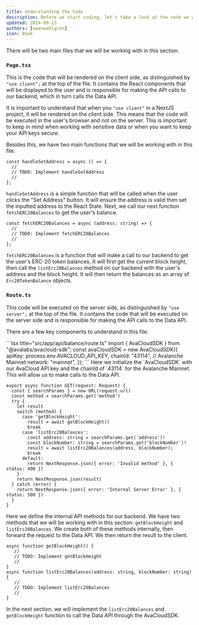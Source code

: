 ```yaml
---
title: Understanding the Code
description: Before we start coding, let's take a look at the code we will be working with.
updated: 2024-09-13
authors: [owenwahlgren]
icon: Book
---
```


There will be two main files that we will be working with in this section.

<Steps>
<Step>

### `Page.tsx`
This is the code that will be rendered on the client side, as distinguished by `"use client";` at the top of the file. It contains the React components that will be displayed to the user and is responsible for making the API calls to our backend, which in turn calls the Data API.

It is important to understand that when you `"use client"` in a NextJS project, it will be rendered on the client side. This means that the code will be executed in the user's browser and not on the server. This is important to keep in mind when working with sensitive data or when you want to keep your API keys secure.

Besides this, we have two main functions that we will be working with in this file:

<Steps>
<Step>

```tsx title="src/app/balance-app/page.tsx"
const handleSetAddress = async () => {
  //
  // TODO: Implement handleSetAddress
  //
};
```
`handleSetAddress` is a simple function that will be called when the user clicks the "Set Address" button. It will ensure the address is valid then set the inputted address to the React State. Next, we call our next function `fetchERC20Balances` to get the user's balance.

</Step>
<Step>

```tsx title="src/app/balance-app/page.tsx"
const fetchERC20Balances = async (address: string) => {
  //
  // TODO: Implement fetchERC20Balances
  //
};
```

`fetchERC20Balances` is a function that will make a call to our backend to get the user's ERC-20 token balances. It will first get the current block height, then call the `listErc20Balances` method on our backend with the user's address and the block height. It will then return the balances as an array of `Erc20TokenBalance` objects.

</Step>
</Steps>

</Step>
<Step>

### `Route.ts`
This code will be executed on the server side, as distinguished by `"use server";` at the top of the file. It contains the code that will be executed on the server side and is responsible for making the API calls to the Data API.

There are a few key components to understand in this file:

<Steps>
<Step>
```tsx title="src/app/api/balance/route.ts"
import { AvaCloudSDK } from "@avalabs/avacloud-sdk";
const avaCloudSDK = new AvaCloudSDK({
  apiKey: process.env.AVACLOUD_API_KEY,
  chainId: "43114", // Avalanche Mainnet
  network: "mainnet",
});
```
Here we initialize the `AvaCloudSDK` with our AvaCloud API key and the chainId of `43114` for the Avalanche Mainnet. This will allow us to make calls to the Data API.
</Step>
<Step>

```tsx title="src/app/api/balance/route.ts"
export async function GET(request: Request) {
  const { searchParams } = new URL(request.url)
  const method = searchParams.get('method')
  try {
    let result
    switch (method) {
      case 'getBlockHeight':
        result = await getBlockHeight()
        break
      case 'listErc20Balances':
        const address: string = searchParams.get('address')!
        const blockNumber: string = searchParams.get('blockNumber')!
        result = await listErc20Balances(address, blockNumber);
        break
      default:
        return NextResponse.json({ error: 'Invalid method' }, { status: 400 })
    }
    return NextResponse.json(result)
  } catch (error) {
    return NextResponse.json({ error: 'Internal Server Error' }, { status: 500 })
  }
}
```
Here we define the internal API methods for our backend. We have two methods that we will be working with in this section: `getBlockHeight` and `listErc20Balances`. We create both of these methods internally, then forward the request to the Data API. We then return the result to the client.
</Step>
<Step>
```tsx title="src/app/api/balance/route.ts"
async function getBlockHeight() {
   //
   // TODO: Implement getBlockHeight
   //
}
async function listErc20Balances(address: string, blockNumber: string) {
   //
   // TODO: Implement listErc20Balances
   //
}
```
In the next section, we will implement the `listErc20Balances` and `getBlockHeight` function to call the Data API through the AvaCloudSDK.
</Step>
</Steps>
</Step> 
</Steps> 